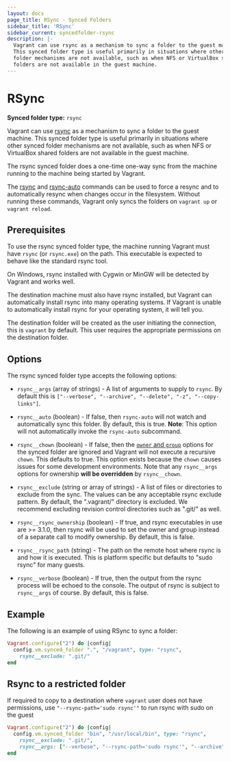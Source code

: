 ```yaml
---
layout: docs
page_title: RSync - Synced Folders
sidebar_title: 'RSync'
sidebar_current: syncedfolder-rsync
description: |-
  Vagrant can use rsync as a mechanism to sync a folder to the guest machine.
  This synced folder type is useful primarily in situations where other synced
  folder mechanisms are not available, such as when NFS or VirtualBox shared
  folders are not available in the guest machine.
---
```


# RSync

**Synced folder type:** `rsync`

Vagrant can use [rsync](https://en.wikipedia.org/wiki/Rsync) as a mechanism
to sync a folder to the guest machine. This synced folder type is useful
primarily in situations where other synced folder mechanisms are not available,
such as when NFS or VirtualBox shared folders are not available in the guest
machine.

The rsync synced folder does a one-time one-way sync from the machine running
to the machine being started by Vagrant.

The [rsync](/docs/cli/rsync) and [rsync-auto](/docs/cli/rsync-auto)
commands can be used to force a resync and to automatically resync when
changes occur in the filesystem. Without running these commands, Vagrant
only syncs the folders on `vagrant up` or `vagrant reload`.

## Prerequisites

To use the rsync synced folder type, the machine running Vagrant must have
`rsync` (or `rsync.exe`) on the path. This executable is expected to behave
like the standard rsync tool.

On Windows, rsync installed with Cygwin or MinGW will be detected by
Vagrant and works well.

The destination machine must also have rsync installed, but Vagrant
can automatically install rsync into many operating systems. If Vagrant
is unable to automatically install rsync for your operating system,
it will tell you.

The destination folder will be created as the user initiating the connection,
this is `vagrant` by default. This user requires the appropriate permissions on
the destination folder.

## Options

The rsync synced folder type accepts the following options:

- `rsync__args` (array of strings) - A list of arguments to supply
  to `rsync`. By default this is `["--verbose", "--archive", "--delete", "-z", "--copy-links"]`.

- `rsync__auto` (boolean) - If false, then `rsync-auto` will not
  watch and automatically sync this folder. By default, this is true. **Note**: This
  option will not automatically invoke the `rsync-auto` subcommand.

- `rsync__chown` (boolean) - If false, then the
  [`owner` and `group`](/docs/synced-folders/basic_usage)
  options for the synced folder are ignored and Vagrant will not execute
  a recursive `chown`. This defaults to true. This option exists because
  the `chown` causes issues for some development environments. Note that
  any `rsync__args` options for ownership **will be overridden** by
  `rsync__chown`.

- `rsync__exclude` (string or array of strings) - A list of files or directories
  to exclude from the sync. The values can be any acceptable rsync exclude
  pattern. By default, the ".vagrant/" directory is excluded. We recommend
  excluding revision control directories such as ".git/" as well.

- `rsync__rsync_ownership` (boolean) - If true, and rsync executables in use
  are >= 3.1.0, then rsync will be used to set the owner and group instead
  of a separate call to modify ownership. By default, this is false.

- `rsync__rsync_path` (string) - The path on the remote host where rsync
  is and how it is executed. This is platform specific but defaults to
  "sudo rsync" for many guests.

- `rsync__verbose` (boolean) - If true, then the output from the rsync
  process will be echoed to the console. The output of rsync is subject
  to `rsync__args` of course. By default, this is false.

## Example

The following is an example of using RSync to sync a folder:

```ruby
Vagrant.configure("2") do |config|
  config.vm.synced_folder ".", "/vagrant", type: "rsync",
    rsync__exclude: ".git/"
end
```

## Rsync to a restricted folder

If required to copy to a destination where `vagrant` user does not have
permissions, use `"--rsync-path='sudo rsync'"` to run rsync with sudo on the guest

```ruby
Vagrant.configure("2") do |config|
  config.vm.synced_folder "bin", "/usr/local/bin", type: "rsync",
    rsync__exclude: ".git/",
    rsync__args: ["--verbose", "--rsync-path='sudo rsync'", "--archive", "--delete", "-z"]
end
```
